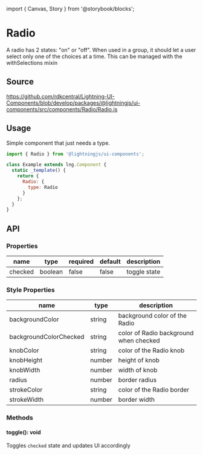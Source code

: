 ﻿import { Canvas, Story } from '@storybook/blocks';

# Radio

A radio has 2 states: "on" or "off". When used in a group, it should let a user select only one of the choices at a time. This can be managed with the withSelections mixin

## Source

https://github.com/rdkcentral/Lightning-UI-Components/blob/develop/packages/@lightningjs/ui-components/src/components/Radio/Radio.js

## Usage

Simple component that just needs a type.

```js
import { Radio } from '@lightningjs/ui-components';

class Example extends lng.Component {
  static _template() {
    return {
      Radio: {
        type: Radio
      }
    };
  }
}
```

<Canvas>
  <Story id="utilities-radio--radio" />
</Canvas>

## API

### Properties

| name    | type    | required | default | description  |
| ------- | ------- | -------- | ------- | ------------ |
| checked | boolean | false    | false   | toggle state |

### Style Properties

| name                   | type   | description                            |
| ---------------------- | ------ | -------------------------------------- |
| backgroundColor        | string | background color of the Radio          |
| backgroundColorChecked | string | color of Radio background when checked |
| knobColor              | string | color of the Radio knob                |
| knobHeight             | number | height of knob                         |
| knobWidth              | number | width of knob                          |
| radius                 | number | border radius                          |
| strokeColor            | string | color of the Radio border              |
| strokeWidth            | number | border width                           |

### Methods

#### toggle(): void

Toggles `checked` state and updates UI accordingly
